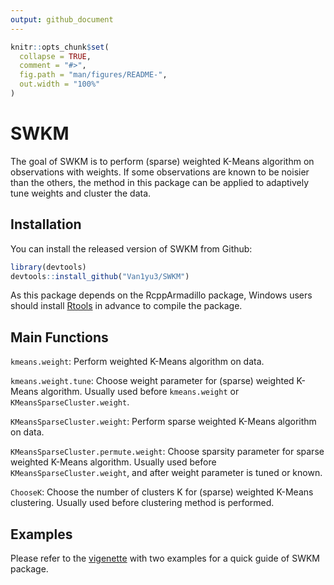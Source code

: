 ```yaml
---
output: github_document
---
```


```r
knitr::opts_chunk$set(
  collapse = TRUE,
  comment = "#>",
  fig.path = "man/figures/README-",
  out.width = "100%"
)
```
# SWKM

The goal of SWKM is to perform (sparse) weighted K-Means algorithm on observations with weights. If some observations are known to be noisier than the others, the method in this package can be applied to adaptively tune weights and cluster the data.

## Installation

You can install the released version of SWKM from Github:

``` r
library(devtools)
devtools::install_github("Van1yu3/SWKM")
```

As this package depends on the RcppArmadillo package, Windows users should install [Rtools](https://cran.r-project.org/bin/windows/Rtools/) in advance to compile the package.

## Main Functions

`kmeans.weight`: Perform weighted K-Means algorithm on data.

`kmeans.weight.tune`: Choose weight parameter for (sparse) weighted K-Means algorithm. Usually used before `kmeans.weight` or `KMeansSparseCluster.weight`.

`KMeansSparseCluster.weight`: Perform sparse weighted K-Means algorithm on data.

`KMeansSparseCluster.permute.weight`: Choose sparsity parameter for sparse weighted K-Means algorithm. Usually used before `KMeansSparseCluster.weight`, and after weight parameter is tuned or known.

`ChooseK`: Choose the number of clusters K for (sparse) weighted K-Means clustering. Usually used before clustering method is performed.

## Examples

Please refer to the [vigenette](https://) with two examples for a quick guide of SWKM package.
